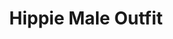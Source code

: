---
title: "Hippie Male Outfit"
meta_title: "Hippie Male Outfit craft"
description: "Craft de Hippie Male Outfit"
rank: "e"
draft: false
name: "Hippie Male Outfit"
recipe_img: "https://wiki.pokexgames.com/images/d/d7/Hippie_male.png"
level: 15
craft_time: 7200
result: 1
value_npc: 1
ingredients:
  - name: "Cloth"
    quantity: 6
    item_img: "https://wiki.pokexgames.com/images/5/51/Cloth.png"
    value_npc: 1
  - name: "Squirrel Tail"
    quantity: 5
    item_img: "https://wiki.pokexgames.com/images/6/60/Squirrel_Tail.png"
    value_npc: 1
  - name: "Red Wing"
    quantity: 10
    item_img: "https://wiki.pokexgames.com/images/b/ba/Red_Wing.png"
    value_npc: 1
  - name: "Comb"
    quantity: 8
    item_img: "https://wiki.pokexgames.com/images/9/9b/Comb.png"
    value_npc: 1
  - name: "Style Point"
    quantity: 1000
    item_img: "https://wiki.pokexgames.com/images/e/e0/Style_point.png"
    value_npc: 1
---